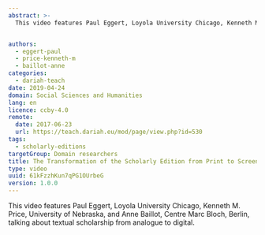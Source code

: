 ```yaml
---
abstract: >-
  This video features Paul Eggert, Loyola University Chicago, Kenneth M. Price, University of Nebraska, and Anne Baillot, Centre Marc Bloch, Berlin, talking about textual scholarship from analogue to digital.


authors:
  - eggert-paul
  - price-kenneth-m
  - baillot-anne
categories:
  - dariah-teach
date: 2019-04-24
domain: Social Sciences and Humanities
lang: en
licence: ccby-4.0
remote:
  date: 2017-06-23
  url: https://teach.dariah.eu/mod/page/view.php?id=530
tags:
  - scholarly-editions
targetGroup: Domain researchers
title: The Transformation of the Scholarly Edition from Print to Screen
type: video
uuid: 61kFzzhKun7qPG1OUrbeG
version: 1.0.0
---
```


This video features Paul Eggert, Loyola University Chicago, Kenneth M. Price, University of Nebraska, and Anne Baillot, Centre Marc Bloch, Berlin, talking about textual scholarship from analogue to digital.

<VideoCard
  title="The Transformation of the Scholarly Edition from Print to Screen"
  id="cKkVCzms-Sk"
  image="/assets/images/cms/resources/the-transformation-of-the-scholarly-edition/paul-eggert.png"
/>

